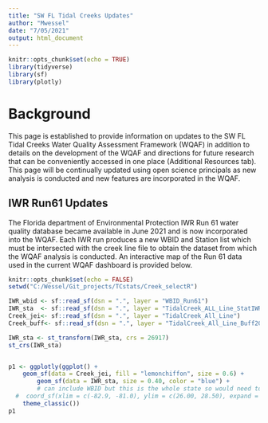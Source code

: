 ```yaml
---
title: "SW FL Tidal Creeks Updates"
author: "Mwessel"
date: "7/05/2021"
output: html_document
---
```


```r
knitr::opts_chunk$set(echo = TRUE)
library(tidyverse)
library(sf)
library(plotly)
```

# Background
This page is established to provide information on updates to the SW FL Tidal Creeks Water Quality Assessment Framework (WQAF) in addition to details on the development of the WQAF and directions for future research that can be conveniently accessed in one place (Additional Resources tab). This page will be continually updated using open science principals as new analysis is conducted and new features are incorporated in the WQAF.


## IWR Run61 Updates

The Florida department of Environmental Protection IWR Run 61 water quality database became available in June 2021 and is now incorporated into the WQAF. Each IWR run produces a new WBID and Station list which must be intersected with the creek line file to obtain the dataset from which the WQAF analysis is conducted.  An interactive map of the Run 61 data used in the current WQAF dashboard is provided below.   

```r
knitr::opts_chunk$set(echo = FALSE)
setwd("C:/Wessel/Git_projects/TCstats/Creek_selectR")

IWR_wbid <- sf::read_sf(dsn = ".", layer = "WBID_Run61")
IWR_sta  <- sf::read_sf(dsn = ".", layer = "TidalCreek_ALL_Line_StatIWR61_Clean") 
Creek_jei<- sf::read_sf(dsn = ".", layer = "TidalCreek_All_Line") 
Creek_buff<- sf::read_sf(dsn = ".", layer = "TidalCreek_All_Line_Buff200m")

IWR_sta <- st_transform(IWR_sta, crs = 26917)
st_crs(IWR_sta) 


p1 <- ggplotly(ggplot() +
    geom_sf(data = Creek_jei, fill = "lemonchiffon", size = 0.6) +
        geom_sf(data = IWR_sta, size = 0.40, color = "blue") +
        # can include WBID but this is the whole state so would need to clip to box first?
  #  coord_sf(xlim = c(-82.9, -81.0), ylim = c(26.00, 28.50), expand = TRUE) +
    theme_classic())
p1     


```






